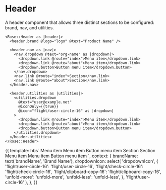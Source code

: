 
<Meta title="Rose|Header" component="Header" />

# Header

A header component that allows three distinct sections to be configured: brand, nav, and utilities.

```htmlbars
<Rose::Header as |header|>
  <header.brand @logo="logo" @text="Product Name" />

  <header.nav as |nav|>
    <nav.dropdown @text="org-name" as |dropdown|>
      <dropdown.link @route="index">Menu item</dropdown.link>
      <dropdown.link @route="about">Menu item</dropdown.link>
      <dropdown.button>Button menu item</dropdown.button>
    </nav.dropdown>
    <nav.link @route="index">Section</nav.link>
    <nav.link @route="about">Section</nav.link>
  </header.nav>

  <header.utilities as |utilities|>
    <utilities.dropdown
      @text="user@example.net"
      @iconOnly={{true}}
      @icon="flight/user-circle-16" as |dropdown|
    >
      <dropdown.link @route="index">Menu item</dropdown.link>
      <dropdown.link @route="about">Menu item</dropdown.link>
      <dropdown.button>Button menu item</dropdown.button>
    </utilities.dropdown>
  </header.utilities>
</Rose::Header>
```

<Preview>
  <Story name="Basic">{{
    template: hbs`
    <Rose::Header as |header|>
      <header.brand @logo="logo" @text={{brandName}} />
      <header.nav as |nav|>
        <nav.dropdown @text="org-name" as |dropdown|>
          <dropdown.link @route="index">Menu item</dropdown.link>
          <dropdown.link @route="about">Menu item</dropdown.link>
          <dropdown.button>Button menu item</dropdown.button>
        </nav.dropdown>
        <nav.link @route="index">Section</nav.link>
        <nav.link @route="about">Section</nav.link>
      </header.nav>
      <header.utilities as |utilities|>
        <utilities.dropdown
          @text="user@example.net"
          @iconOnly={{true}}
          @icon={{dropdownIcon}} as |dropdown|
        >
          <dropdown.link @route="index">Menu item</dropdown.link>
          <dropdown.link @route="about">Menu item</dropdown.link>
          <dropdown.button>Button menu item</dropdown.button>
        </utilities.dropdown>
      </header.utilities>
    </Rose::Header>
    `,
    context: {
      brandName: text('brandName', 'Brand Name'),
      dropdownIcon: select(
        'dropdownIcon',
        {
          'flight/user-circle-16': 'flight/user-circle-16',
          'flight/check-circle-16': 'flight/check-circle-16',
          'flight/clipboard-copy-16': 'flight/clipboard-copy-16',
          'unfold-more': 'unfold-more',
          'unfold-less': 'unfold-less',
        },
        'flight/user-circle-16'
      ),
    },
  }}</Story>
</Preview>
